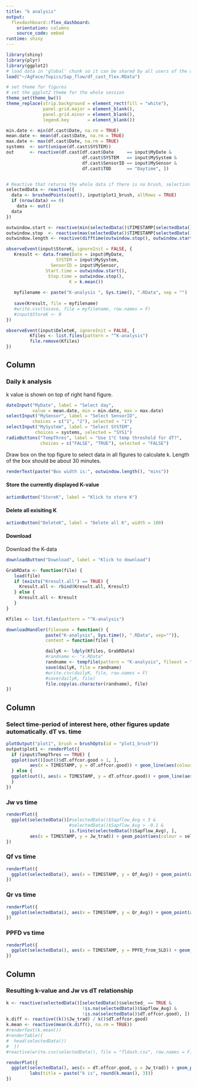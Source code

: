 ```yaml
---
title: "k analysis"
output: 
  flexdashboard::flex_dashboard:
    orientation: columns
    source_code: embed
runtime: shiny
---
```


```r
library(shiny)
library(plyr)
library(ggplot2)
# load data in 'global' chunk so it can be shared by all users of the dashboard
load("~/AgFace/Topics/Sap_flow/df_cast_flex.RData")

# set theme for figures
# set the ggplot2 theme for the whole session
theme_set(theme_bw())
theme_replace(strip.background = element_rect(fill = "white"),
              panel.grid.major = element_blank(),
              panel.grid.minor = element_blank(),
              legend.key       = element_blank())
```

```r
min.date <- min(df.cast$Date, na.rm = TRUE)
mean.date <- mean(df.cast$Date, na.rm = TRUE)
max.date <- max(df.cast$Date, na.rm = TRUE)
systems  <- sort(unique(df.cast$SYSTEM))
out      <- reactive(df.cast[df.cast$Date     == input$MyDate &
                             df.cast$SYSTEM   == input$MySystem &
                             df.cast$SensorID == input$MySensor &
                             df.cast$TOD      == "Daytime", ])


# Reactive that returns the whole data if there is no brush, selection index is added to data
selectedData <- reactive({
  data <- brushedPoints(out(), input$plot1_brush, allRows = TRUE)
  if (nrow(data) == 0)
    data <- out()
  data
})

outwindow.start <- reactive(min(selectedData()$TIMESTAMP[selectedData()$selected_ == TRUE]))
outwindow.stop  <- reactive(max(selectedData()$TIMESTAMP[selectedData()$selected_ == TRUE]))
outwindow.length <- reactive(difftime(outwindow.stop(), outwindow.start(), units = "mins"))

observeEvent(input$StoreK, ignoreInit = FALSE, {
   Kresult <- data.frame(Date = input$MyDate,
                   SYSTEM = input$MySystem,
                 SensorID = input$MySensor,
               Start.time = outwindow.start(),
                Stop.time = outwindow.stop(),
                        K = k.mean())
     
   myfilename <- paste("K-analysis ", Sys.time(), ".RData", sep = "")
   
   save(Kresult, file = myfilename)
   #write.csv(tosave, file = myfilename, row.names = F)
   #input$StoreK <- 0
})

observeEvent(input$DeleteK, ignoreInit = FALSE, {
         Kfiles <- list.files(pattern = "^K-analysis")
         file.remove(Kfiles)
})
```

Column {.sidebar}
-----------------------------------------------------------------------
### Daily k analysis


k value is shown on top of right hand figure.


```r
dateInput("MyDate", label = "Select day",
          value = mean.date, min = min.date, max = max.date)
selectInput("MySensor", label = "Select SensorID",
          choices = c("1", "2"), selected = "1")
selectInput("MySystem", label = "Select SYSTEM",
           choices = systems, selected = "SYS1")
radioButtons("TempThres", label = "Use 1°C temp threshold for dT?",
             choices = c("FALSE", "TRUE"), selected = "FALSE")
```
Draw box on the top figure to select data in all figures to calculate k. Length of the box should be about 30 minutes.


```r
renderText(paste("Box width is:", outwindow.length(), "mins"))
```

#### Store the currently displayed K-value


```r
actionButton("StoreK", label = "Klick to store K")

```

#### Delete all exisiting K


```r
actionButton("DeleteK", label = "Delete all K", width = 100)
```





#### Download
Download the K-data


```r
downloadButton("Download", label = "Klick to download")
```

```r
GrabRData <- function(file) {
   load(file)
   if (exists("Kresult.all") == TRUE) {
     Kresult.all <- rbind(Kresult.all, Kresult) 
   } else {
     Kresult.all <- Kresult
   }
}

Kfiles <- list.files(pattern = "^K-analysis")

downloadHandler(filename = function() {
               paste("K-analysis", Sys.time(), ".RData", sep="")}, 
               content = function(file) { 

               dailyK <- ldply(Kfiles, GrabRData)
               #randname <- "x.RData"
               randname <- tempfile(pattern = "K-analysis", fileext = "RData")
               save(dailyK, file = randname)
               #write.csv(dailyK, file, row.names = F)
               #save(dailyK, file)
               file.copy(as.character(randname), file)
})
```

Column {data-width=650}
-----------------------------------------------------------------------

### Select time-period of interest here, other figures update automatically. dT vs. time {data-width=600}

```r
plotOutput("plot1", brush = brushOpts(id = "plot1_brush"))
output$plot1 <- renderPlot({
  if (input$TempThres == TRUE) {
  ggplot(out()[out()$dT.offcor.good > 1, ],
         aes(x = TIMESTAMP, y = dT.offcor.good)) + geom_line(aes(colour = SensorID)) 
  } else {
  ggplot(out(), aes(x = TIMESTAMP, y = dT.offcor.good)) + geom_line(aes(colour = SensorID)) 
  }
})

```

### Jw vs time

```r
renderPlot({
  ggplot(selectedData()[#selectedData()$Sapflow_Avg < 3 &
                        #selectedData()$Sapflow_Avg > -0.1 &
                        is.finite(selectedData()$Sapflow_Avg), ], 
         aes(x = TIMESTAMP, y = Jw_trad)) + geom_point(aes(colour = selected_)) + scale_y_continuous(limits = c(-0.1, 5))
})
```

### Qf vs time

```r
renderPlot({
  ggplot(selectedData(), aes(x = TIMESTAMP, y = Qf_Avg)) + geom_point(aes(colour = selected_))
})
```

### Qr vs time

```r
renderPlot({
  ggplot(selectedData(), aes(x = TIMESTAMP, y = Qr_Avg)) + geom_point(aes(colour = selected_))
})
```

### PPFD vs time

```r
renderPlot({
  ggplot(selectedData(), aes(x = TIMESTAMP, y = PPFD_from_SLD)) + geom_point(aes(colour = selected_))
})
```

Column {data-width=350}
-----------------------------------------------------------------------

### Resulting k-value and Jw vs dT relationship {data-width=400}

```r
k <- reactive(selectedData()[selectedData()$selected_ == TRUE &
                             !is.na(selectedData()$Sapflow_Avg) &
                             !is.na(selectedData()$dT.offcor.good), ])
k.diff <- reactive((k()$Jw_trad) / k()$dT.offcor.good)
k.mean <- reactive(mean(k.diff(), na.rm = TRUE))
#renderText(k.mean())
#renderTable({
#  head(selectedData())
#  })
#reactive(write.csv(selectedData(), file = "fldash.csv", row.names = F))

renderPlot({
  ggplot(selectedData(), aes(x = dT.offcor.good, y = Jw_trad)) + geom_point(aes(colour = selected_)) +
         labs(title = paste("k is", round(k.mean(), 3)))
})

```
